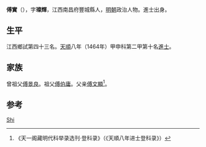'''傅實'''（{{bd|1424年||？}}），字'''璨輝'''，江西南昌府豐城縣人，[[明朝|明朝]]政治人物。進士出身。

== 生平 ==
江西鄉試第四十三名。[[天顺_(明朝)|天順]]八年（1464年）甲申科第二甲第十名[[進士|進士]]。

== 家族 ==
曾祖父[[傅景良|傅景良]]。祖父[[傅伯庸|傅伯庸]]。父亲[[傅文顯|傅文顯]]<ref>《天一阁藏明代科举录选刊·登科录》（《天順八年进士登科录》）</ref>。

== 参考 ==
{{reflist}}

{{明朝人物小作品}}
{{天順八年甲申科殿試金榜}}

{{Authority control}}
{{DEFAULTSORT:Fu傅}}
[[Category:傅姓|Shi]]